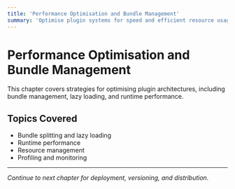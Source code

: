 ```yaml
---
title: 'Performance Optimisation and Bundle Management'
summary: 'Optimise plugin systems for speed and efficient resource usage.'
---
```


# Performance Optimisation and Bundle Management

This chapter covers strategies for optimising plugin architectures, including bundle management, lazy loading, and runtime performance.

## Topics Covered

- Bundle splitting and lazy loading
- Runtime performance
- Resource management
- Profiling and monitoring

---

_Continue to next chapter for deployment, versioning, and distribution._
